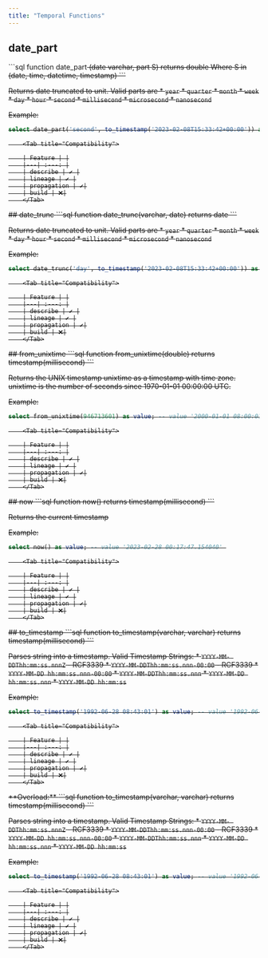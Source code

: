 ```yaml
---
title: "Temporal Functions"
---
```


##  date_part
<Tabs>
<Tab title="Overview">
```sql
function date_part<S> (date varchar, part S) returns double
	Where S in (date, time, datetime, timestamp)
```

Returns date truncated to unit. Valid parts are   * `year`   * `quarter`   *
`month`   * `week`   * `day`   * `hour`   * `second`   * `millisecond`   *
`microsecond`   * `nanosecond`

Example: 
```sql example.sql
select date_part('second', to_timestamp('2023-02-08T15:33:42+00:00')) as value; -- value '42' 
```
</Tab>

        <Tab title="Compatibility">

        | Feature | |
        |---| :---: |
        | describe | ✔️ |
        | lineage | ✔️ |
        | propagation | ✔️|
        | build | ❌|
        </Tab>
</Tabs>
##  date_trunc
<Tabs>
<Tab title="Overview">
```sql
function date_trunc(varchar, date) returns date
```

Returns date truncated to unit. Valid parts are   * `year`   * `quarter`   *
`month`   * `week`   * `day`   * `hour`   * `second`   * `millisecond`   *
`microsecond`   * `nanosecond`

Example: 
```sql example.sql
select date_trunc('day', to_timestamp('2023-02-08T15:33:42+00:00')) as value; -- value '2023-02-08 00:00:00' 
```
</Tab>

        <Tab title="Compatibility">

        | Feature | |
        |---| :---: |
        | describe | ✔️ |
        | lineage | ✔️ |
        | propagation | ✔️|
        | build | ❌|
        </Tab>
</Tabs>
##  from_unixtime
<Tabs>
<Tab title="Overview">
```sql
function from_unixtime(double) returns timestamp(millisecond)
```

Returns the UNIX timestamp unixtime as a timestamp with time zone. unixtime is
the number of seconds since 1970-01-01 00:00:00 UTC.

Example: 
```sql example.sql
select from_unixtime(946713601) as value; -- value '2000-01-01 08:00:01' 
```
</Tab>

        <Tab title="Compatibility">

        | Feature | |
        |---| :---: |
        | describe | ✔️ |
        | lineage | ✔️ |
        | propagation | ✔️|
        | build | ❌|
        </Tab>
</Tabs>
##  now
<Tabs>
<Tab title="Overview">
```sql
function now() returns timestamp(millisecond)
```

Returns the current timestamp

Example: 
```sql example.sql
select now() as value; -- value '2023-02-28 00:17:47.154040' 
```
</Tab>

        <Tab title="Compatibility">

        | Feature | |
        |---| :---: |
        | describe | ✔️ |
        | lineage | ✔️ |
        | propagation | ✔️|
        | build | ❌|
        </Tab>
</Tabs>
##  to_timestamp
<Tabs>
<Tab title="Overview">
```sql
function to_timestamp(varchar, varchar) returns timestamp(millisecond)
```

Parses string into a timestamp.   Valid Timestamp Strings:   * `YYYY-MM-
DDThh:mm:ss.nnnZ` - RCF3339   * `YYYY-MM-DDThh:mm:ss.nnn-00:00` - RCF3339   *
`YYYY-MM-DD hh:mm:ss.nnn-00:00`   * `YYYY-MM-DDThh:mm:ss.nnn`    * `YYYY-MM-DD
hh:mm:ss.nnn`   * `YYYY-MM-DD hh:mm:ss`

Example: 
```sql example.sql
select to_timestamp('1992-06-28 08:43:01') as value; -- value '1992-06-28 08:43:01' 
```
</Tab>

        <Tab title="Compatibility">

        | Feature | |
        |---| :---: |
        | describe | ✔️ |
        | lineage | ✔️ |
        | propagation | ✔️|
        | build | ❌|
        </Tab>
</Tabs>
**Overload:**
<Tabs>
<Tab title="Overview">
```sql
function to_timestamp(varchar, varchar) returns timestamp(millisecond)
```

Parses string into a timestamp.   Valid Timestamp Strings:   * `YYYY-MM-
DDThh:mm:ss.nnnZ` - RCF3339   * `YYYY-MM-DDThh:mm:ss.nnn-00:00` - RCF3339   *
`YYYY-MM-DD hh:mm:ss.nnn-00:00`   * `YYYY-MM-DDThh:mm:ss.nnn`    * `YYYY-MM-DD
hh:mm:ss.nnn`   * `YYYY-MM-DD hh:mm:ss`

Example: 
```sql example.sql
select to_timestamp('1992-06-28 08:43:01') as value; -- value '1992-06-28 08:43:01' 
```
</Tab>

        <Tab title="Compatibility">

        | Feature | |
        |---| :---: |
        | describe | ✔️ |
        | lineage | ✔️ |
        | propagation | ✔️|
        | build | ❌|
        </Tab>
</Tabs>

